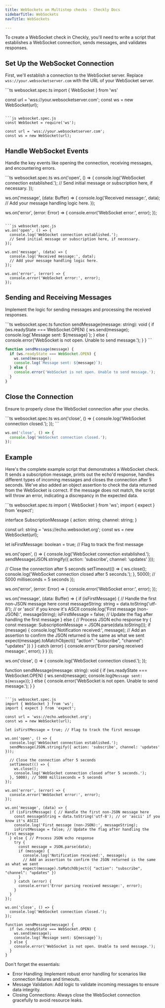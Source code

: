 ```yaml
---
title: WebSockets on Multistep checks - Checkly Docs
sidebarTitle: WebSockets
navTitle: WebSockets

---
```


To create a WebSocket check in Checkly, you'll need to write a script that establishes a WebSocket connection, sends messages, and validates responses.

## Set Up the WebSocket Connection
First, we'll establish a connection to the WebSocket server. Replace `wss://your.websocketserver.com` with the URL of your WebSocket server.

<CodeGroup dropdown>
```ts websocket.spec.ts
import { WebSocket } from 'ws'

const url = 'wss://your.websocketserver.com';
const ws = new WebSocket(url);
```

```js websocket.spec.js
const WebSocket = require('ws');

const url = 'wss://your.websocketserver.com';
const ws = new WebSocket(url);
```
</CodeGroup>

## Handle WebSocket Events
Handle the key events like opening the connection, receiving messages, and encountering errors.

<CodeGroup dropdown>
```ts websocket.spec.ts
ws.on('open', () => {
  console.log('WebSocket connection established.');
  // Send initial message or subscription here, if necessary.
});

ws.on('message', (data: Buffer) => {
  console.log('Received message:', data);
  // Add your message handling logic here.
});

ws.on('error', (error: Error) => {
  console.error('WebSocket error:', error);
});
```

```js websocket.spec.js
ws.on('open', () => {
  console.log('WebSocket connection established.');
  // Send initial message or subscription here, if necessary.
});

ws.on('message', (data) => {
  console.log('Received message:', data);
  // Add your message handling logic here.
});

ws.on('error', (error) => {
  console.error('WebSocket error:', error);
});
```
</CodeGroup>

## Sending and Receiving Messages
Implement the logic for sending messages and processing the received responses.

<CodeGroup dropdown>
```ts websocket.spec.ts
function sendMessage(message: string): void {
  if (ws.readyState === WebSocket.OPEN) {
    ws.send(message);
    console.log(`Message sent: ${message}`);
  } else {
    console.error('WebSocket is not open. Unable to send message.');
  }
}
```

```js websocket.spec.js
function sendMessage(message) {
  if (ws.readyState === WebSocket.OPEN) {
    ws.send(message);
    console.log(`Message sent: ${message}`);
  } else {
    console.error('WebSocket is not open. Unable to send message.');
  }
}
```
</CodeGroup>


## Close the Connection
Ensure to properly close the WebSocket connection after your checks.

<CodeGroup dropdown>
```ts websocket.spec.ts
ws.on('close', () => {
  console.log('WebSocket connection closed.');
});
```

```js websocket.spec.js
ws.on('close', () => {
  console.log('WebSocket connection closed.');
});
```
</CodeGroup>

## Example
Here's the complete example script that demonstrates a WebSocket check. It sends a subscription message, prints out the echo'd response, handles different types of incoming messages and closes the connection after 5 seconds. We've also added an object assertion to check the data returned from the WebSocket is correct. If the message does not match, the script will throw an error, indicating a discrepancy in the expected data.

<CodeGroup dropdown>
```ts websocket.spec.ts
import { WebSocket } from 'ws';
import { expect } from 'expect';

interface SubscriptionMessage {
  action: string;
  channel: string;
}

const url: string = 'wss://echo.websocket.org';
const ws = new WebSocket(url);

let isFirstMessage: boolean = true; // Flag to track the first message

ws.on('open', () => {
  console.log('WebSocket connection established.');
  sendMessage(JSON.stringify({ action: 'subscribe', channel: 'updates' }));

  // Close the connection after 5 seconds
  setTimeout(() => {
    ws.close();
    console.log('WebSocket connection closed after 5 seconds.');
  }, 5000); // 5000 milliseconds = 5 seconds
});

ws.on('error', (error: Error) => {
  console.error('WebSocket error:', error);
});

ws.on('message', (data: Buffer) => {
  if (isFirstMessage) { // Handle the first non-JSON message here
    const messageString: string = data.toString('utf-8'); // or 'ascii' if you know it's ASCII
    console.log('First message (non-JSON):', messageString);
    isFirstMessage = false; // Update the flag after handling the first message
  } else { // Process JSON echo response
    try {
      const message: SubscriptionMessage = JSON.parse(data.toString());
      if (message) {
        console.log('Notification received:', message);
        // Add an assertion to confirm the JSON returned is the same as what we sent
        expect(message).toMatchObject({ "action": "subscribe", "channel": "updates" })
      }
    } catch (error) {
      console.error('Error parsing received message:', error);
    }
  }
});

ws.on('close', () => {
  console.log('WebSocket connection closed.');
});

function sendMessage(message: string): void {
  if (ws.readyState === WebSocket.OPEN) {
    ws.send(message);
    console.log(`Message sent: ${message}`);
  } else {
    console.error('WebSocket is not open. Unable to send message.');
  }
}
```

```js websocket.spec.js
import { WebSocket } from 'ws';
import { expect } from 'expect';

const url = 'wss://echo.websocket.org';
const ws = new WebSocket(url);

let isFirstMessage = true; // Flag to track the first message

ws.on('open', () => {
  console.log('WebSocket connection established.');
  sendMessage(JSON.stringify({ action: 'subscribe', channel: 'updates' }));

  // Close the connection after 5 seconds
  setTimeout(() => {
    ws.close();
    console.log('WebSocket connection closed after 5 seconds.');
  }, 5000); // 5000 milliseconds = 5 seconds
});

ws.on('error', (error) => {
  console.error('WebSocket error:', error);
});

ws.on('message', (data) => {
  if (isFirstMessage) { // Handle the first non-JSON message here
    const messageString = data.toString('utf-8'); // or 'ascii' if you know it's ASCII
    console.log('First message (non-JSON):', messageString);
    isFirstMessage = false; // Update the flag after handling the first message
  } else { // Process JSON echo response
    try {
      const message = JSON.parse(data);
      if (message) {
        console.log('Notification received:', message);
        // Add an assertion to confirm the JSON returned is the same as what we sent
        expect(message).toMatchObject({ "action": "subscribe", "channel": "updates" })
      }
    } catch (error) {
      console.error('Error parsing received message:', error);
    }
  }
});

ws.on('close', () => {
  console.log('WebSocket connection closed.');
});

function sendMessage(message) {
  if (ws.readyState === WebSocket.OPEN) {
    ws.send(message);
    console.log(`Message sent: ${message}`);
  } else {
    console.error('WebSocket is not open. Unable to send message.');
  }
}
```
</CodeGroup>

Don't forget the essentials:

- Error Handling: Implement robust error handling for scenarios like connection failures and timeouts.
- Message Validation: Add logic to validate incoming messages to ensure data integrity.
- Closing Connections: Always close the WebSocket connection gracefully to avoid resource leaks.
